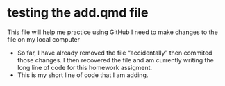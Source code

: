 # testing the add.qmd file 
This file will help me practice using GitHub
I need to make changes to the file on my local computer

+ So far, I have already removed the file "accidentally" then commited those changes. I then recovered the file and am currently writing the long line of code for this homework assigment.
+ This is my short line of code that I am adding.